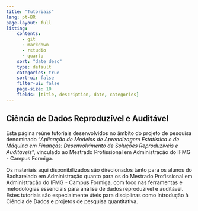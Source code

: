 ```yaml
---
title: "Tutoriais"
lang: pt-BR
page-layout: full
listing:
    contents: 
      - git
      - markdown
      - rstudio
      - quarto
    sort: "date desc"
    type: default
    categories: true
    sort-ui: false
    filter-ui: false
    page-size: 10
    fields: [title, description, date, categories]
---
```


::: {.callout-note icon="false"}
## Ciência de Dados Reproduzível e Auditável

Esta página reúne tutoriais desenvolvidos no âmbito do projeto de pesquisa 
denominado "*Aplicação de Modelos de Aprendizagem Estatística e de Máquina em Finanças: Desenvolvimento de Soluções Reproduzíveis e Auditáveis*", 
vinculado ao Mestrado Profissional em Administração do IFMG - 
Campus Formiga.

Os materiais aqui disponibilizados são direcionados tanto para os alunos 
do Bacharelado em Administração quanto para os do Mestrado Profissional em 
Administração do IFMG - Campus Formiga, com foco nas ferramentas e 
metodologias essenciais para análise de dados reproduzível e auditável. 
Estes tutoriais são especialmente úteis para disciplinas como Introdução 
à Ciência de Dados e projetos de pesquisa quantitativa.
:::



:::{#tutorials}
:::






